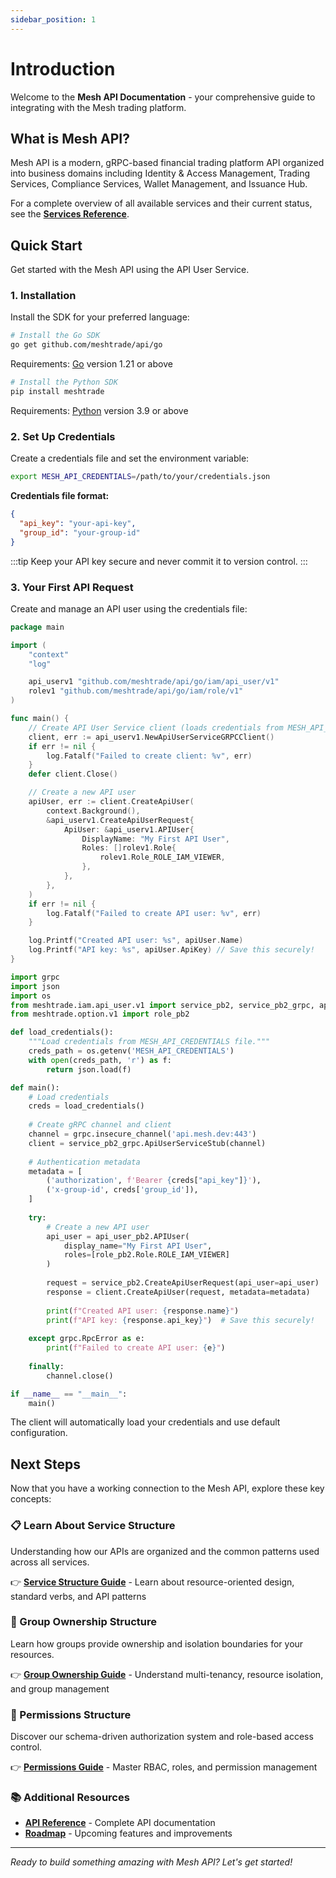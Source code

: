 ```yaml
---
sidebar_position: 1
---
```


# Introduction


Welcome to the **Mesh API Documentation** - your comprehensive guide to integrating with the Mesh trading platform.

## What is Mesh API?

Mesh API is a modern, gRPC-based financial trading platform API organized into business domains including Identity & Access Management, Trading Services, Compliance Services, Wallet Management, and Issuance Hub.

For a complete overview of all available services and their current status, see the **[Services Reference](./api-reference/)**.

## Quick Start

Get started with the Mesh API using the API User Service.

### 1. Installation

Install the SDK for your preferred language:

<Tabs>
<TabItem value="go" label="Go">

```bash
# Install the Go SDK
go get github.com/meshtrade/api/go
```

Requirements: [Go](https://golang.org/dl/) version 1.21 or above

</TabItem>
<TabItem value="python" label="Python">

```bash
# Install the Python SDK
pip install meshtrade
```

Requirements: [Python](https://www.python.org/downloads/) version 3.9 or above

</TabItem>
</Tabs>

### 2. Set Up Credentials

Create a credentials file and set the environment variable:

```bash
export MESH_API_CREDENTIALS=/path/to/your/credentials.json
```

**Credentials file format:**
```json
{
  "api_key": "your-api-key",
  "group_id": "your-group-id"
}
```

:::tip
Keep your API key secure and never commit it to version control.
:::

### 3. Your First API Request

Create and manage an API user using the credentials file:

<Tabs>
<TabItem value="go" label="Go">

```go
package main

import (
    "context"
    "log"

    api_userv1 "github.com/meshtrade/api/go/iam/api_user/v1"
    rolev1 "github.com/meshtrade/api/go/iam/role/v1"
)

func main() {
    // Create API User Service client (loads credentials from MESH_API_CREDENTIALS)
    client, err := api_userv1.NewApiUserServiceGRPCClient()
    if err != nil {
        log.Fatalf("Failed to create client: %v", err)
    }
    defer client.Close()

    // Create a new API user
    apiUser, err := client.CreateApiUser(
        context.Background(),
        &api_userv1.CreateApiUserRequest{
            ApiUser: &api_userv1.APIUser{
                DisplayName: "My First API User",
                Roles: []rolev1.Role{
                    rolev1.Role_ROLE_IAM_VIEWER,
                },
            },
        },
    )
    if err != nil {
        log.Fatalf("Failed to create API user: %v", err)
    }

    log.Printf("Created API user: %s", apiUser.Name)
    log.Printf("API key: %s", apiUser.ApiKey) // Save this securely!
}
```

</TabItem>
<TabItem value="python" label="Python">

```python
import grpc
import json
import os
from meshtrade.iam.api_user.v1 import service_pb2, service_pb2_grpc, api_user_pb2
from meshtrade.option.v1 import role_pb2

def load_credentials():
    """Load credentials from MESH_API_CREDENTIALS file."""
    creds_path = os.getenv('MESH_API_CREDENTIALS')
    with open(creds_path, 'r') as f:
        return json.load(f)

def main():
    # Load credentials
    creds = load_credentials()
    
    # Create gRPC channel and client
    channel = grpc.insecure_channel('api.mesh.dev:443')
    client = service_pb2_grpc.ApiUserServiceStub(channel)
    
    # Authentication metadata
    metadata = [
        ('authorization', f'Bearer {creds["api_key"]}'),
        ('x-group-id', creds['group_id']),
    ]
    
    try:
        # Create a new API user
        api_user = api_user_pb2.APIUser(
            display_name="My First API User",
            roles=[role_pb2.Role.ROLE_IAM_VIEWER]
        )
        
        request = service_pb2.CreateApiUserRequest(api_user=api_user)
        response = client.CreateApiUser(request, metadata=metadata)
        
        print(f"Created API user: {response.name}")
        print(f"API key: {response.api_key}")  # Save this securely!
        
    except grpc.RpcError as e:
        print(f"Failed to create API user: {e}")
    
    finally:
        channel.close()

if __name__ == "__main__":
    main()
```

</TabItem>
</Tabs>

The client will automatically load your credentials and use default configuration.

## Next Steps

Now that you have a working connection to the Mesh API, explore these key concepts:

### 📋 Learn About Service Structure
Understanding how our APIs are organized and the common patterns used across all services.

👉 **[Service Structure Guide](./guides/service-structure)** - Learn about resource-oriented design, standard verbs, and API patterns

### 🏢 Group Ownership Structure  
Learn how groups provide ownership and isolation boundaries for your resources.

👉 **[Group Ownership Guide](./guides/group-ownership)** - Understand multi-tenancy, resource isolation, and group management

### 🔐 Permissions Structure
Discover our schema-driven authorization system and role-based access control.

👉 **[Permissions Guide](./guides/schema-driven-authorization)** - Master RBAC, roles, and permission management

### 📚 Additional Resources

- **[API Reference](./api/reference)** - Complete API documentation
- **[Roadmap](./roadmap)** - Upcoming features and improvements

---

*Ready to build something amazing with Mesh API? Let's get started!*